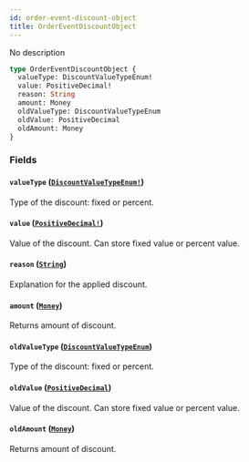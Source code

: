 ```yaml
---
id: order-event-discount-object
title: OrderEventDiscountObject
---
```


No description

```graphql
type OrderEventDiscountObject {
  valueType: DiscountValueTypeEnum!
  value: PositiveDecimal!
  reason: String
  amount: Money
  oldValueType: DiscountValueTypeEnum
  oldValue: PositiveDecimal
  oldAmount: Money
}
```

### Fields

#### `valueType` ([`DiscountValueTypeEnum!`](/docs/developer/api-reference/enums/discount-value-type-enum))

Type of the discount: fixed or percent.

#### `value` ([`PositiveDecimal!`](/docs/developer/api-reference/scalars/positive-decimal))

Value of the discount. Can store fixed value or percent value.

#### `reason` ([`String`](/docs/developer/api-reference/scalars/string))

Explanation for the applied discount.

#### `amount` ([`Money`](/docs/developer/api-reference/objects/money))

Returns amount of discount.

#### `oldValueType` ([`DiscountValueTypeEnum`](/docs/developer/api-reference/enums/discount-value-type-enum))

Type of the discount: fixed or percent.

#### `oldValue` ([`PositiveDecimal`](/docs/developer/api-reference/scalars/positive-decimal))

Value of the discount. Can store fixed value or percent value.

#### `oldAmount` ([`Money`](/docs/developer/api-reference/objects/money))

Returns amount of discount.
